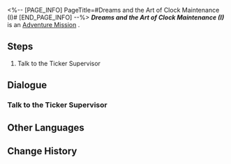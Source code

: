 <%-- [PAGE_INFO]
PageTitle=#Dreams and the Art of Clock Maintenance (I)#
[END_PAGE_INFO] --%>
{{Stub|Dialogue.}}
{{Mission Infobox
|id            = 8020236
|title         = 
|image         = <!--Mission Dreams and the Art of Clock Maintenance (I).png-->
|type          = Adventure
|event_name    = 
|chapter       = 
|requirements  = [[Trailblaze Mission]] ''[[Whodunit]]'' completed
|summary       = <!--official mission summary from Fate's Atlas-->
|characters    = Trailblazer
|startLocation = [[<!--starting world-->]] - [[<!--starting area-->]]
|world         = <!--starting world-->
|area          = <!--starting area-->
|prev          = 
|next          = 
|exp           = 
|credits       = 5000
|stellarJade   = 
|other         = {{Card List|}}
}}
'''''Dreams and the Art of Clock Maintenance (I)''''' is an [[Adventure Mission]]<!--in [world]-->.

==Steps==
# Talk to the Ticker Supervisor

<!--
==Gameplay Notes==

--><!--
==Trial Character==

-->
==Dialogue==
{{Stub Dialogue}}
{{Dialogue Start}}
:{{tx}}
{{Dialogue End}}

===Talk to the Ticker Supervisor===
{{Mission Description|type=adventure|location=<!--to be added-->|update|After repairing the peculiar clock, you receive several strange spam messages that mention a "pool room" at The Reverie. Find and investigate the place that matches the description.}}
{{Dialogue Start}}
:{{tx}}
{{Dialogue End}}

==Other Languages==
{{Other Languages
|en   = Dreams and the Art of Clock Maintenance (I)
|zhs  = 梦与钟表维修艺术•一
|zht  = 夢與鐘錶維修藝術•一
|ja   = 夢と時計修理芸術・1
|ko   = 꿈, 그리고 시계 수리의 예술•1
|es   = Los sueños y el arte de reparar relojes&nbsp;I
|fr   = Les rêves et l'art de l'horlogerie (I)
|ru   = Грёзы и искусство починки часов I
|th   = ความฝันและศิลปะแห่งการซ่อมแซมนาฬิกา 1
|vi   = Giấc Mơ Và Nghệ Thuật Sửa Đồng Hồ 1
|de   = Träume und die Kunst der Uhrenwartung (I)
|id   = Seni Memperbaiki Mimpi dan Jam (I)
|pt   = Sonhos e a Arte da Manutenção de Relógios (I)
}}

==Change History==
{{Change History|2.0}}
